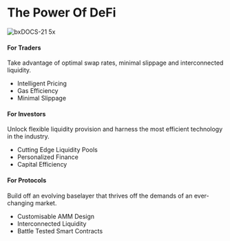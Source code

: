 # The Power Of DeFi
![bxDOCS-21 5x](https://user-images.githubusercontent.com/109503546/218005021-bbd394d7-42e8-43aa-bf55-6d0a0eabba79.png)

####  For Traders 

Take advantage of optimal swap rates, minimal slippage and interconnected liquidity. 

* Intelligent Pricing
* Gas Efficiency 
* Minimal Slippage

####  For Investors 

Unlock flexible liquidity provision and harness the most efficient technology in the industry.

* Cutting Edge Liquidity Pools  
* Personalized Finance
* Capital Efficiency  
 

#### For Protocols 

Build off an evolving baselayer that thrives off the demands of an ever-changing market.

* Customisable AMM Design
* Interconnected Liquidity  
* Battle Tested Smart Contracts
